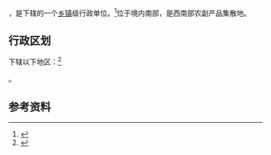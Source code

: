 {{中国乡级行政区|36/04/83/105/000}}

'''{{PAGENAMEBASE}}'''，是{{PRC admin/fullname|36/04/83/105/000|3}}下辖的一个[[乡镇|乡镇]]级行政单位。<ref>{{PRC admin/ref sgc|{{PRC admin/parent|36/04/83/105/000}}}}</ref>位于境内南部，是西南部农副产品集散地。

== 行政区划 ==

{{PAGENAMEBASE}}下辖以下地区：<ref>{{PRC admin/ref sgc|36/04/83/105/000}}</ref>

{{PRC admin/children|36/04/83/105/000}}。

== 参考资料 ==

{{reflist}}

{{行政区划小作品}}
{{PRC admin/navcat|36/04/83/105/000}}